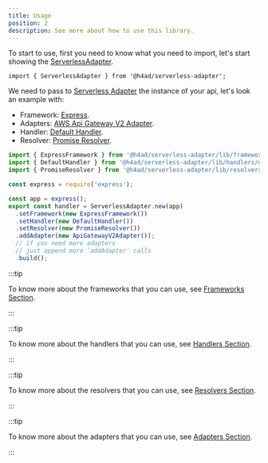 ---
title: Usage
position: 2
description: See more about how to use this library.
---

To start to use, first you need to know what you need to import, let's start showing the [ServerlessAdapter](/docs/api/ServerlessAdapter).

```tsx
import { ServerlessAdapter } from '@h4ad/serverless-adapter';
```

We need to pass to [Serverless Adapter](/docs/api/ServerlessAdapter) the instance of your api, let's look an example with:

- Framework: [Express](../frameworks/express).
- Adapters: [AWS Api Gateway V2 Adapter](../adapters/aws/api-gateway-v2).
- Handler: [Default Handler](../handlers/default).
- Resolver: [Promise Resolver](../resolvers/promise).

```ts
import { ExpressFramework } from '@h4ad/serverless-adapter/lib/frameworks/express';
import { DefaultHandler } from '@h4ad/serverless-adapter/lib/handlers/default';
import { PromiseResolver } from '@h4ad/serverless-adapter/lib/resolvers/promise';

const express = require('express');

const app = express();
export const handler = ServerlessAdapter.new(app)
  .setFramework(new ExpressFramework())
  .setHandler(new DefaultHandler())
  .setResolver(new PromiseResolver())
  .addAdapter(new ApiGatewayV2Adapter());
  // if you need more adapters
  // just append more `addAdapter` calls
  .build();
```

:::tip

To know more about the frameworks that you can use, see [Frameworks Section](../../category/frameworks).

:::

:::tip

To know more about the handlers that you can use, see [Handlers Section](../../category/handlers).

:::


:::tip

To know more about the resolvers that you can use, see [Resolvers Section](../../category/resolvers).

:::


:::tip

To know more about the adapters that you can use, see [Adapters Section](../../category/adapters).

:::
